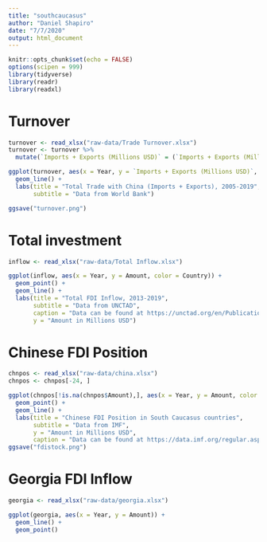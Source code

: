 ```yaml
---
title: "southcaucasus"
author: "Daniel Shapiro"
date: "7/7/2020"
output: html_document
---
```


```r
knitr::opts_chunk$set(echo = FALSE)
options(scipen = 999)
library(tidyverse)
library(readr)
library(readxl)
```

# Turnover

```r
turnover <- read_xlsx("raw-data/Trade Turnover.xlsx")
turnover <- turnover %>%
  mutate(`Imports + Exports (Millions USD)` = (`Imports + Exports (Millions USD)`)/1000)
```

```r
ggplot(turnover, aes(x = Year, y = `Imports + Exports (Millions USD)`, color = Country)) +
  geom_line() +
  labs(title = "Total Trade with China (Imports + Exports), 2005-2019",
       subtitle = "Data from World Bank")

ggsave("turnover.png")
```

# Total investment

```r
inflow <- read_xlsx("raw-data/Total Inflow.xlsx")
```

```r
ggplot(inflow, aes(x = Year, y = Amount, color = Country)) +
  geom_point() +
  geom_line() +
  labs(title = "Total FDI Inflow, 2013-2019",
       subtitle = "Data from UNCTAD",
       caption = "Data can be found at https://unctad.org/en/PublicationsLibrary/wir2019_en.pdf.",
       y = "Amount in Millions USD")
```

# Chinese FDI Position

```r
chnpos <- read_xlsx("raw-data/china.xlsx")
chnpos <- chnpos[-24, ]
```

```r
ggplot(chnpos[!is.na(chnpos$Amount),], aes(x = Year, y = Amount, color = Country)) +
  geom_point() +
  geom_line() +
  labs(title = "Chinese FDI Position in South Caucasus countries",
       subtitle = "Data from IMF",
       y = "Amount in Millions USD",
       caption = "Data can be found at https://data.imf.org/regular.aspx?key=61227424.")
ggsave("fdistock.png")
```

# Georgia FDI Inflow

```r
georgia <- read_xlsx("raw-data/georgia.xlsx")
```

```r
ggplot(georgia, aes(x = Year, y = Amount)) +
  geom_line() +
  geom_point()
```

